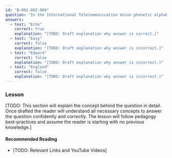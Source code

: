 ```yaml
---
id: "B-002-002-006"
question: "In the International Telecommunication Union phonetic alphabet, what is the code word for the letter E?"
answers:
  - text: "Echo"
    correct: true
    explanation: "[TODO: Draft explanation why answer is correct.]"
  - text: "Easy"
    correct: false
    explanation: "[TODO: Draft explanation why answer is incorrect.]"
  - text: "Edward"
    correct: false
    explanation: "[TODO: Draft explanation why answer is incorrect.]"
  - text: "England"
    correct: false
    explanation: "[TODO: Draft explanation why answer is incorrect.]"
---
```


### Lesson

[TODO: This section will explain the concept behind the question in detail. Once drafted the reader will understand all necessary concepts to answer the question confidently and correctly. The lesson will follow pedagogy best-practices and assume the reader is starting with no previous knowledge.]

#### Recommended Reading

- [TODO: Relevant Links and YouTube Videos]

